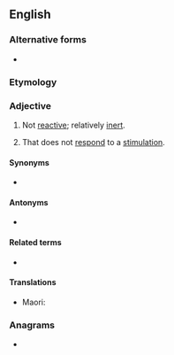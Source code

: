 {{also|un-reactive}}
==English==

===Alternative forms===
* {{l|en|un-reactive}}

===Etymology===
{{prefix|en|un|reactive}}

===Adjective===
{{en-adj}}

# {{lb|en|chemistry}} Not [[reactive]]; relatively [[inert]].
# {{lb|en|psychology}} That does not [[respond]] to a [[stimulation]].

====Synonyms====
* {{l|en|nonreactive}}

====Antonyms====
* {{l|en|reactive}}

====Related terms====
* {{l|en|unreactivity}}

====Translations====
{{trans-top|Not reactive, inert}}
* Maori: {{t|mi|tauhohekore}}
{{trans-mid}}
{{trans-bottom}}

===Anagrams===
* {{anagrams|en|a=aceeinrtuv|uncreative}}